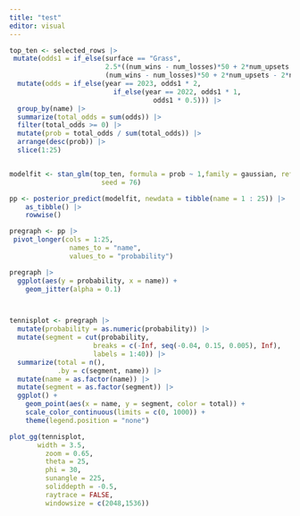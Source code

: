 ```yaml
---
title: "test"
editor: visual
---
```


```r
top_ten <- selected_rows |>
 mutate(odds1 = if_else(surface == "Grass", 
                        2.5*((num_wins - num_losses)*50 + 2*num_upsets - 2*num_was_upset + (sets_won - sets_lost)/2),
                        (num_wins - num_losses)*50 + 2*num_upsets - 2*num_was_upset + (sets_won - sets_lost)/2)) |>
  mutate(odds = if_else(year == 2023, odds1 * 2, 
                          if_else(year == 2022, odds1 * 1,
                                    odds1 * 0.5))) |>
  group_by(name) |>
  summarize(total_odds = sum(odds)) |>
  filter(total_odds >= 0) |>
  mutate(prob = total_odds / sum(total_odds)) |>
  arrange(desc(prob)) |>
  slice(1:25)


modelfit <- stan_glm(top_ten, formula = prob ~ 1,family = gaussian, refresh = 0,
                       seed = 76)

pp <- posterior_predict(modelfit, newdata = tibble(name = 1 : 25)) |>
    as_tibble() |>
    rowwise() 

pregraph <- pp |>
 pivot_longer(cols = 1:25,
               names_to = "name",
               values_to = "probability")


```
```r
pregraph |>
  ggplot(aes(y = probability, x = name)) +
    geom_jitter(alpha = 0.1)



tennisplot <- pregraph |> 
  mutate(probability = as.numeric(probability)) |>
  mutate(segment = cut(probability,
                     breaks = c(-Inf, seq(-0.04, 0.15, 0.005), Inf),
                     labels = 1:40)) |>
  summarize(total = n(), 
            .by = c(segment, name)) |> 
  mutate(name = as.factor(name)) |> 
  mutate(segment = as.factor(segment)) |> 
  ggplot() +
    geom_point(aes(x = name, y = segment, color = total)) +
    scale_color_continuous(limits = c(0, 1000)) +
    theme(legend.position = "none")
```
```r
plot_gg(tennisplot,
       width = 3.5,
         zoom = 0.65,
         theta = 25,
         phi = 30,
         sunangle = 225,
         soliddepth = -0.5,
         raytrace = FALSE,
         windowsize = c(2048,1536))
```

